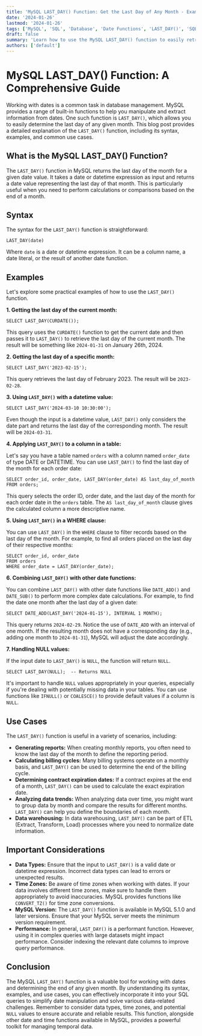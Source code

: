 ```yaml
---
title: 'MySQL LAST_DAY() Function: Get the Last Day of Any Month - Examples and Use Cases'
date: '2024-01-26'
lastmod: '2024-01-26'
tags: ['MySQL', 'SQL', 'Database', 'Date Functions', 'LAST_DAY()', 'SQL Date', 'MySQL Tutorial']
draft: false
summary: 'Learn how to use the MySQL LAST_DAY() function to easily retrieve the last day of any given month. This comprehensive guide includes practical examples, use cases, and explanations to help you master this essential SQL function for date manipulation.'
authors: ['default']
---
```


# MySQL LAST_DAY() Function: A Comprehensive Guide

Working with dates is a common task in database management. MySQL provides a range of built-in functions to help you manipulate and extract information from dates. One such function is `LAST_DAY()`, which allows you to easily determine the last day of any given month. This blog post provides a detailed explanation of the `LAST_DAY()` function, including its syntax, examples, and common use cases.

## What is the MySQL LAST_DAY() Function?

The `LAST_DAY()` function in MySQL returns the last day of the month for a given date value. It takes a date or datetime expression as input and returns a date value representing the last day of that month. This is particularly useful when you need to perform calculations or comparisons based on the end of a month.

## Syntax

The syntax for the `LAST_DAY()` function is straightforward:

```plaintext
LAST_DAY(date)
```

Where `date` is a date or datetime expression. It can be a column name, a date literal, or the result of another date function.

## Examples

Let's explore some practical examples of how to use the `LAST_DAY()` function.

**1. Getting the last day of the current month:**

```plaintext
SELECT LAST_DAY(CURDATE());
```

This query uses the `CURDATE()` function to get the current date and then passes it to `LAST_DAY()` to retrieve the last day of the current month. The result will be something like `2024-01-31` on January 26th, 2024.

**2. Getting the last day of a specific month:**

```plaintext
SELECT LAST_DAY('2023-02-15');
```

This query retrieves the last day of February 2023. The result will be `2023-02-28`.

**3. Using `LAST_DAY()` with a datetime value:**

```plaintext
SELECT LAST_DAY('2024-03-10 10:30:00');
```

Even though the input is a datetime value, `LAST_DAY()` only considers the date part and returns the last day of the corresponding month. The result will be `2024-03-31`.

**4. Applying `LAST_DAY()` to a column in a table:**

Let's say you have a table named `orders` with a column named `order_date` of type DATE or DATETIME. You can use `LAST_DAY()` to find the last day of the month for each order date:

```plaintext
SELECT order_id, order_date, LAST_DAY(order_date) AS last_day_of_month
FROM orders;
```

This query selects the order ID, order date, and the last day of the month for each order date in the `orders` table. The `AS last_day_of_month` clause gives the calculated column a more descriptive name.

**5. Using `LAST_DAY()` in a WHERE clause:**

You can use `LAST_DAY()` in the `WHERE` clause to filter records based on the last day of the month. For example, to find all orders placed on the last day of their respective months:

```plaintext
SELECT order_id, order_date
FROM orders
WHERE order_date = LAST_DAY(order_date);
```

**6. Combining `LAST_DAY()` with other date functions:**

You can combine `LAST_DAY()` with other date functions like `DATE_ADD()` and `DATE_SUB()` to perform more complex date calculations. For example, to find the date one month after the last day of a given date:

```plaintext
SELECT DATE_ADD(LAST_DAY('2024-01-15'), INTERVAL 1 MONTH);
```

This query returns `2024-02-29`. Notice the use of `DATE_ADD` with an interval of one month. If the resulting month does not have a corresponding day (e.g., adding one month to `2024-01-31`), MySQL will adjust the date accordingly.

**7. Handling NULL values:**

If the input date to `LAST_DAY()` is `NULL`, the function will return `NULL`.

```plaintext
SELECT LAST_DAY(NULL);  -- Returns NULL
```

It's important to handle `NULL` values appropriately in your queries, especially if you're dealing with potentially missing data in your tables. You can use functions like `IFNULL()` or `COALESCE()` to provide default values if a column is `NULL`.

## Use Cases

The `LAST_DAY()` function is useful in a variety of scenarios, including:

- **Generating reports:** When creating monthly reports, you often need to know the last day of the month to define the reporting period.
- **Calculating billing cycles:** Many billing systems operate on a monthly basis, and `LAST_DAY()` can be used to determine the end of the billing cycle.
- **Determining contract expiration dates:** If a contract expires at the end of a month, `LAST_DAY()` can be used to calculate the exact expiration date.
- **Analyzing data trends:** When analyzing data over time, you might want to group data by month and compare the results for different months. `LAST_DAY()` can help you define the boundaries of each month.
- **Data warehousing:** In data warehousing, `LAST_DAY()` can be part of ETL (Extract, Transform, Load) processes where you need to normalize date information.

## Important Considerations

- **Data Types:** Ensure that the input to `LAST_DAY()` is a valid date or datetime expression. Incorrect data types can lead to errors or unexpected results.
- **Time Zones:** Be aware of time zones when working with dates. If your data involves different time zones, make sure to handle them appropriately to avoid inaccuracies. MySQL provides functions like `CONVERT_TZ()` for time zone conversions.
- **MySQL Version:** The `LAST_DAY()` function is available in MySQL 5.1.0 and later versions. Ensure that your MySQL server meets the minimum version requirement.
- **Performance:** In general, `LAST_DAY()` is a performant function. However, using it in complex queries with large datasets might impact performance. Consider indexing the relevant date columns to improve query performance.

## Conclusion

The MySQL `LAST_DAY()` function is a valuable tool for working with dates and determining the end of any given month. By understanding its syntax, examples, and use cases, you can effectively incorporate it into your SQL queries to simplify date manipulation and solve various data-related challenges. Remember to consider data types, time zones, and potential `NULL` values to ensure accurate and reliable results. This function, alongside other date and time functions available in MySQL, provides a powerful toolkit for managing temporal data.
